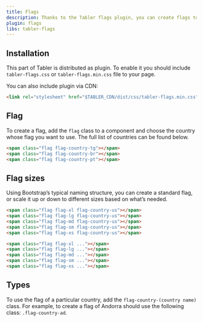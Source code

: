 ```yaml
---
title: Flags
description: Thanks to the Tabler flags plugin, you can create flags to visually represent countries or languages. Flags are often used in forms, as an element of a delivery address, phone number dialling code and many more.
plugin: flags
libs: tabler-flags
---
```



## Installation

This part of Tabler is distributed as plugin. To enable it you should include `tabler-flags.css` or `tabler-flags.min.css` file to your page.

You can also include plugin via CDN:

```html
<link rel="stylesheet" href="$TABLER_CDN/dist/css/tabler-flags.min.css">
```

## Flag

To create a flag, add the `flag` class to a component and choose the country whose flag you want to use. The full list of countries can be found below.

```html code example centered separated plugins="flags"
<span class="flag flag-country-tg"></span>
<span class="flag flag-country-br"></span>
<span class="flag flag-country-pt"></span>
```

## Flag sizes

Using Bootstrap’s typical naming structure, you can create a standard flag, or scale it up or down to different sizes based on what’s needed.

```html example centered separated plugins="flags"
<span class="flag flag-xl flag-country-us"></span>
<span class="flag flag-lg flag-country-us"></span>
<span class="flag flag-md flag-country-us"></span>
<span class="flag flag-sm flag-country-us"></span>
<span class="flag flag-xs flag-country-us"></span>
```

```html
<span class="flag flag-xl ..."></span>
<span class="flag flag-lg ..."></span>
<span class="flag flag-md ..."></span>
<span class="flag flag-sm ..."></span>
<span class="flag flag-xs ..."></span>
```

## Types

To use the flag of a particular country, add the `flag-country-(country name)` class. For example, to create a flag of Andorra should use the following class: `.flag-country-ad`.

<FlagsTable />

